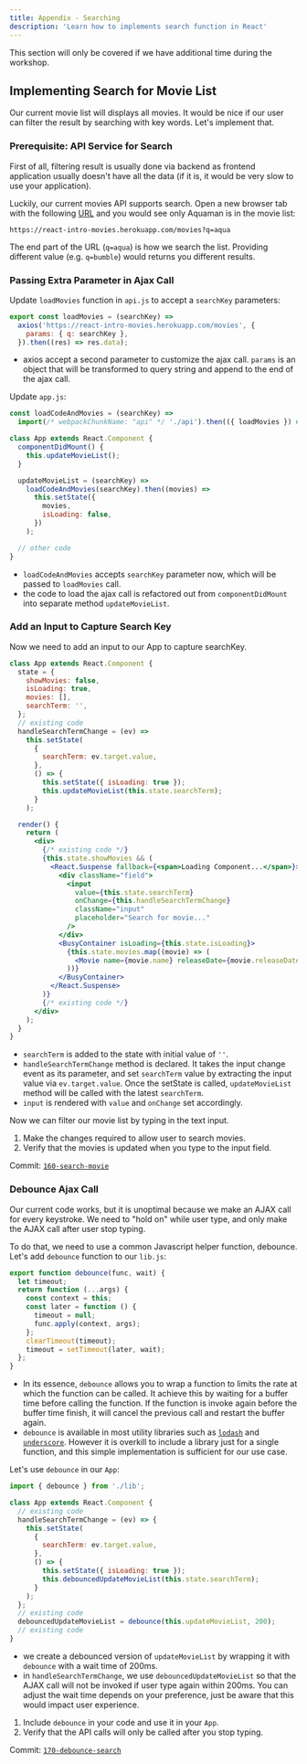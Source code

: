 ```yaml
---
title: Appendix - Searching
description: 'Learn how to implements search function in React'
---
```



This section will only be covered if we have additional time during the workshop.

## Implementing Search for Movie List

Our current movie list will displays all movies. It would be nice if our user can filter the result by searching with key words. Let's implement that.

### Prerequisite: API Service for Search

First of all, filtering result is usually done via backend as frontend application usually doesn't have all the data (if it is, it would be very slow to use your application).

Luckily, our current movies API supports search. Open a new browser tab with the following [URL](https://react-intro-movies.herokuapp.com/movies?q=aqua) and you would see only Aquaman is in the movie list:

```
https://react-intro-movies.herokuapp.com/movies?q=aqua
```

The end part of the URL (`q=aqua`) is how we search the list. Providing different value (e.g. `q=bumble`) would returns you different results.

### Passing Extra Parameter in Ajax Call

Update `loadMovies` function in `api.js` to accept a `searchKey` parameters:

```js
export const loadMovies = (searchKey) =>
  axios('https://react-intro-movies.herokuapp.com/movies', {
    params: { q: searchKey },
  }).then((res) => res.data);
```

- axios accept a second parameter to customize the ajax call. `params` is an object that will be transformed to query string and append to the end of the ajax call.

Update `app.js`:

```jsx
const loadCodeAndMovies = (searchKey) =>
  import(/* webpackChunkName: "api" */ './api').then(({ loadMovies }) => loadMovies(searchKey));

class App extends React.Component {
  componentDidMount() {
    this.updateMovieList();
  }

  updateMovieList = (searchKey) =>
    loadCodeAndMovies(searchKey).then((movies) =>
      this.setState({
        movies,
        isLoading: false,
      })
    );

  // other code
}
```

- `loadCodeAndMovies` accepts `searchKey` parameter now, which will be passed to `loadMovies` call.
- the code to load the ajax call is refactored out from `componentDidMount` into separate method `updateMovieList`.

### Add an Input to Capture Search Key

Now we need to add an input to our App to capture searchKey.

```jsx
class App extends React.Component {
  state = {
    showMovies: false,
    isLoading: true,
    movies: [],
    searchTerm: '',
  };
  // existing code
  handleSearchTermChange = (ev) =>
    this.setState(
      {
        searchTerm: ev.target.value,
      },
      () => {
        this.setState({ isLoading: true });
        this.updateMovieList(this.state.searchTerm);
      }
    );

  render() {
    return (
      <div>
        {/* existing code */}
        {this.state.showMovies && (
          <React.Suspense fallback={<span>Loading Component...</span>}>
            <div className="field">
              <input
                value={this.state.searchTerm}
                onChange={this.handleSearchTermChange}
                className="input"
                placeholder="Search for movie..."
              />
            </div>
            <BusyContainer isLoading={this.state.isLoading}>
              {this.state.movies.map((movie) => (
                <Movie name={movie.name} releaseDate={movie.releaseDate} key={movie.id} />
              ))}
            </BusyContainer>
          </React.Suspense>
        )}
        {/* existing code */}
      </div>
    );
  }
}
```

- `searchTerm` is added to the state with initial value of `''`.
- `handleSearchTermChange` method is declared. It takes the input change event as its parameter, and set `searchTerm` value by extracting the input value via `ev.target.value`. Once the setState is called, `updateMovieList` method will be called with the latest `searchTerm`.
- `input` is rendered with `value` and `onChange` set accordingly.

Now we can filter our movie list by typing in the text input.

<Exercise>

1. Make the changes required to allow user to search movies.
1. Verify that the movies is updated when you type to the input field.

Commit: [`160-search-movie`](https://github.com/malcolm-kee/react-movie-app/tree/160-search-movie)

</Exercise>

### Debounce Ajax Call

Our current code works, but it is unoptimal because we make an AJAX call for every keystroke. We need to "hold on" while user type, and only make the AJAX call after user stop typing.

To do that, we need to use a common Javascript helper function, debounce. Let's add `debounce` function to our `lib.js`:

```js title="src/lib.js"
export function debounce(func, wait) {
  let timeout;
  return function (...args) {
    const context = this;
    const later = function () {
      timeout = null;
      func.apply(context, args);
    };
    clearTimeout(timeout);
    timeout = setTimeout(later, wait);
  };
}
```

- In its essence, `debounce` allows you to wrap a function to limits the rate at which the function can be called. It achieve this by waiting for a buffer time before calling the function. If the function is invoke again before the buffer time finish, it will cancel the previous call and restart the buffer again.
- `debounce` is available in most utility libraries such as [`lodash`][lodash] and [`underscore`][underscore]. However it is overkill to include a library just for a single function, and this simple implementation is sufficient for our use case.

Let's use `debounce` in our `App`:

```jsx
import { debounce } from './lib';

class App extends React.Component {
  // existing code
  handleSearchTermChange = (ev) => {
    this.setState(
      {
        searchTerm: ev.target.value,
      },
      () => {
        this.setState({ isLoading: true });
        this.debouncedUpdateMovieList(this.state.searchTerm);
      }
    );
  };
  // existing code
  debouncedUpdateMovieList = debounce(this.updateMovieList, 200);
  // existing code
}
```

- we create a debounced version of `updateMovieList` by wrapping it with `debounce` with a wait time of 200ms.
- in `handleSearchTermChange`, we use `debouncedUpdateMovieList` so that the AJAX call will not be invoked if user type again within 200ms. You can adjust the wait time depends on your preference, just be aware that this would impact user experience.

<Exercise>

1. Include `debounce` in your code and use it in your `App`.
1. Verify that the API calls will only be called after you stop typing.

Commit: [`170-debounce-search`](https://github.com/malcolm-kee/react-movie-app/tree/170-debounce-search)

</Exercise>

[lodash]: https://lodash.com/
[underscore]: https://underscorejs.org/
